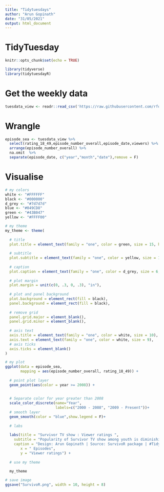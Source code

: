 ```yaml
---
title: "Tidytuesdays"
author: "Arun Gopinath"
date: "31/05/2021"
output: html_document
---
```

# TidyTuesday 

```r
knitr::opts_chunk$set(echo = TRUE)

library(tidyverse)
library(tidytuesdayR)
```


# Get the weekly data

```r
tuesdata_view <- readr::read_csv('https://raw.githubusercontent.com/rfordatascience/tidytuesday/master/data/2021/2021-06-01/viewers.csv')

```


# Wrangle 
```r
episode_sea <- tuesdata_view %>%
  select(rating_18_49,episode_number_overall,episode_date,viewers) %>%
  arrange(episode_number_overall) %>%
  na.omit  %>%
  separate(episode_date, c("year","month","date"),remove = F) 

```

# Visualise

```r

# my colors
white <- "#FFFFFF"
black <- "#000000"
d_grey <- "#7d7d7d"
blue <- "#049CD8"
green <- "#43B047"
yellow <- "#FFFF00"

# my theme
my_theme <- theme(
  
  # title
  plot.title = element_text(family = "one", color = green, size = 15, hjust = 0, margin = margin(10, 0, 10, 0)),
  
  # subtitle
  plot.subtitle = element_text(family = "one", color = yellow, size = 11, hjust = 0, margin = margin(0, 0, 20, 0)),
  
  # caption
  plot.caption = element_text(family = "one", color = d_grey, size = 6, hjust = 0, margin = margin(20, 0, 10, 0)),
  
  # plot margin
  plot.margin = unit(c(0, .3, 0, .3), "in"),
  
  # plot and panel background
  plot.background = element_rect(fill = black),
  panel.background = element_rect(fill = black),
  
  # remove grid
  panel.grid.major = element_blank(), 
  panel.grid.minor = element_blank(),
  
  # axis text
  axis.title = element_text(family = "one", color = white, size = 10),
  axis.text = element_text(family = "one", color = white, size = 9),
  # axis ticks
  axis.ticks = element_blank()
)

# my plot
ggplot(data = episode_sea,
       mapping = aes(episode_number_overall, rating_18_49)) +
  
  # point plot layer
  geom_point(aes(color = year >= 2008)) + 
  
  
  # Separate color for year greater than 2008
  scale_color_discrete(name="Year",
                       labels=c("2000 - 2008", "2009 - Present"))+
  # smooth layer
  geom_smooth(color = "blue",show.legend = F)+
  
  # labs
  
  labs(title = "Survivor TV show : Viewer ratings ",
    subtitle = "Popularity of Survivor TV show among youth is diminishing over the years",
    caption = "Design: Arun Gopinath | Source: SurvivoR package | #TidyTuesday 2021W23",
       x = " Episodes",
       y = "Viewer ratings") +
  
  # use my theme
  
  my_theme 

# save image
ggsave("SurvivoR.png", width = 10, height = 8)  

```


 
